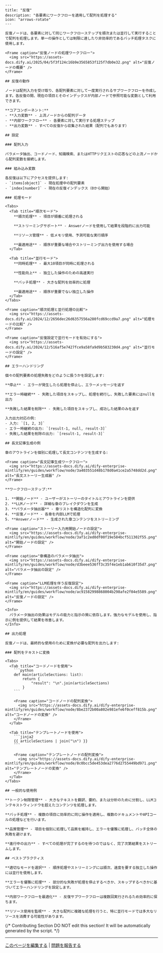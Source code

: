 ```mdx
---
title: "反復"
description: "各要素にワークフローを適用して配列を処理する"
icon: "arrows-rotate"
---

反復ノードは、各要素に対して同じワークフローステップを順次または並行して実行することで配列を処理します。単一の操作としては制限に達したり非効率的であるバッチ処理タスクに使用します。

<Frame caption="反復ノードの処理ワークフロー">
  <img src="https://assets-docs.dify.ai/2025/04/5f3f124c16b9e3565853f125f7db0e32.png" alt="反復ノードの概要" />
</Frame>

## 反復の動作

ノードは配列入力を受け取り、各配列要素に対して一度実行されるサブワークフローを作成します。各反復の間、現在の項目とそのインデックスが内部ノードで参照可能な変数として利用できます。

**コアコンポーネント:**
- **入力変数** - 上流ノードからの配列データ
- **内部ワークフロー** - 各要素に対して実行する処理ステップ
- **出力変数** - すべての反復から収集された結果（配列でもあります）

## 設定

### 配列入力

パラメータ抽出、コードノード、知識検索、またはHTTPリクエストの応答などの上流ノードから配列変数を接続します。

### 組み込み変数

各反復は以下にアクセスを提供します:
- `items[object]` - 現在処理中の配列要素
- `index[number]` - 現在の反復インデックス（0から開始）

### 処理モード

<Tabs>
  <Tab title="順次モード">
    **順次処理** - 項目が順番に処理される
    
    **ストリーミングサポート** - Answerノードを使用して結果を段階的に出力可能
    
    **リソース管理** - 低メモリ使用、予測可能な実行順序
    
    **最適用途** - 順序が重要な場合やストリーミング出力を使用する場合
  </Tab>
  
  <Tab title="並行モード">
    **同時処理** - 最大10項目が同時に処理される
    
    **性能向上** - 独立した操作のための高速実行
    
    **バッチ処理** - 大きな配列を効率的に処理
    
    **最適用途** - 順序が重要でない独立した操作
  </Tab>
</Tabs>

<Frame caption="順次処理と並行処理の比較">
  <img src="https://assets-docs.dify.ai/2024/12/2656dec26d6357556a280fcd69ccd9a7.png" alt="処理モードの比較" />
</Frame>

<Frame caption="反復設定で並行モードを有効にする">
  <img src="https://assets-docs.dify.ai/2024/12/516af5e7427fce9a58fa9d9b583230d4.png" alt="並行モードの設定" />
</Frame>

## エラーハンドリング

個々の配列要素の処理失敗をどのように扱うかを設定します:

**停止** - エラーが発生したら処理を停止し、エラーメッセージを返す

**エラー時継続** - 失敗した項目をスキップし、処理を続行し、失敗した要素にはnullを出力

**失敗した結果を削除** - 失敗した項目をスキップし、成功した結果のみを返す

入力出力対応の例:
- 入力: `[1, 2, 3]` 
- エラー時継続の出力: `[result-1, null, result-3]`
- 失敗した結果を削除の出力: `[result-1, result-3]`

## 長文記事生成の例

章のアウトラインを個別に処理して長文コンテンツを生成する:

<Frame caption="長文記事生成ワークフロー">
  <img src="https://assets-docs.dify.ai/dify-enterprise-mintlify/en/guides/workflow/node/3a403551d48b178d0a41ce2a5748dd2d.png" alt="長文ストーリー生成器" />
</Frame>

**ワークフローステップ:**

1. **開始ノード** - ユーザーがストーリーのタイトルとアウトラインを提供
2. **LLMノード** - 詳細な章のブレイクダウンを生成  
3. **パラメータ抽出器** - 章リストを構造化配列に変換
4. **反復ノード** - 各章を内部LLMで処理
5. **Answerノード** - 生成された章コンテンツをストリーミング

<Frame caption="ストーリー入力用開始ノードの設定">
  <img src="https://assets-docs.dify.ai/dify-enterprise-mintlify/en/guides/workflow/node/3af1c2ed0df00f19e584bcf511302f55.png" alt="開始ノードの設定" />
</Frame>

<Frame caption="章構造のパラメータ抽出">
  <img src="https://assets-docs.dify.ai/dify-enterprise-mintlify/en/guides/workflow/node/d3beee536ff3c35f4e1eb1ab610f35d7.png" alt="パラメータ抽出の設定" />
</Frame>

<Frame caption="LLM処理を伴う反復設定">
  <img src="https://assets-docs.dify.ai/dify-enterprise-mintlify/en/guides/workflow/node/ac91582998868004b298afe2f04e5589.png" alt="反復ノードの設定" />
</Frame>

<Info>
  パラメータ抽出の効果はモデルの能力と指示の質に依存します。強力なモデルを使用し、指示に例を提供して結果を改善します。
</Info>

## 出力処理

反復ノードは、最終的な使用のために変換が必要な配列を出力します:

### 配列をテキストに変換

<Tabs>
  <Tab title="コードノードを使用">
    ```python
    def main(articleSections: list):
        return {
            "result": "\n".join(articleSections)
        }
    ```
    
    <Frame caption="コードノードの配列変換">
      <img src="https://assets-docs.dify.ai/dify-enterprise-mintlify/en/guides/workflow/node/8be2372b00a802e981efe6f0ceff815b.png" alt="コードノードの変換" />
    </Frame>
  </Tab>
  
  <Tab title="テンプレートノードを使用">
    ```jinja2
    {{ articleSections | join("\n") }}
    ```
    
    <Frame caption="テンプレートノードの配列変換">
      <img src="https://assets-docs.dify.ai/dify-enterprise-mintlify/en/guides/workflow/node/8c0bcc5de453dea2776d2755449bd971.png" alt="テンプレートノードの変換" />
    </Frame>
  </Tab>
</Tabs>

## 一般的な使用例

**トークン制限管理** - 大きなテキストを翻訳、要約、または分析のために分割し、LLMコンテキストウィンドウを超えたコンテンツを処理します。

**バッチ処理** - 複数の項目に効率的に同じ操作を適用し、複数のドキュメントやAPIコールの処理などを行います。

**品質管理** - 項目を個別に処理して品質を維持し、エラーを優雅に処理し、バッチ全体の失敗を避けます。

**進行中の出力** - すべての処理が完了するのを待つのではなく、完了次第結果をストリームします。

## ベストプラクティス

**適切なモードを選択** - 順序処理やストリーミングには順次、速度を要する独立した操作には並行を使用します。

**エラーを優雅に処理** - 部分的な失敗が処理を停止するべきか、スキップするべきかに基づいてエラーハンドリングを設定します。

**内部ワークフローを最適化** - 反復サブワークフローは複数回実行されるため効率的に保ちます。

**リソース使用を監視** - 大きな配列に複雑な処理を行うと、特に並行モードでは多大なリソースを消費する可能性があります。
```

{/*
Contributing Section
DO NOT edit this section!
It will be automatically generated by the script.
*/}

---

[このページを編集する](https://github.com/langgenius/dify-docs/edit/main/ja-jp/documja-jptation/pages/nodes/iteration.mdx) | [問題を報告する](https://github.com/langgenius/dify-docs/issues/new?template=docs.yml)

